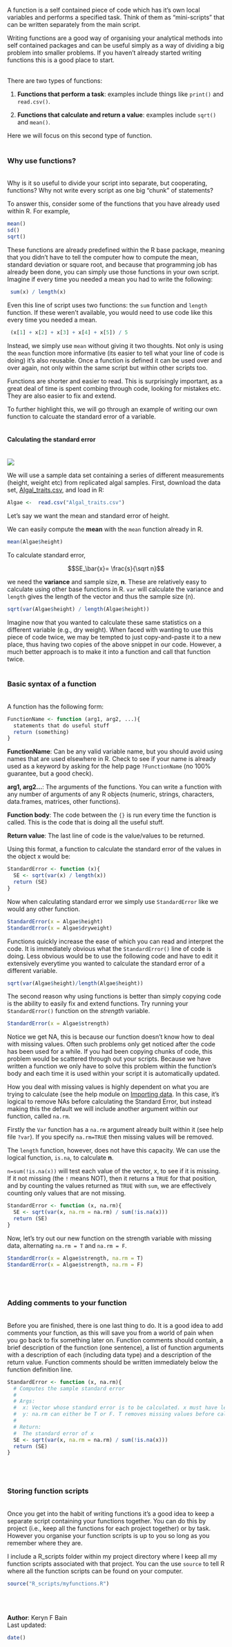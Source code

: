 A function is a self contained piece of code which has it's own local variables and performs a specified task. Think of them as "mini-scripts" that can be written separately from the main script.

Writing functions are a good way of organising your analytical methods into self contained packages and can be useful simply as a way of dividing a big problem into smaller problems. If you haven't already started writing functions this is a good place to start. 
<br><br>

There are two types of functions:

1. **Functions that perform a task**: examples include things like `print()` and  `read.csv()`.

2. **Functions that calculate and return a value**: examples include `sqrt()` and `mean()`.

Here we will focus on this second type of function.
<br><br>

### Why use functions?
<br>
Why is it so useful to divide your script into separate, but cooperating, functions? Why not write every script as one big "chunk"  of statements? 

To answer this, consider some of the functions that you have already used within R.  For example, 

```{r, eval = F}
mean()
sd()
sqrt()
```

These functions are already predefined within the R base package, meaning that you didn't have to tell the computer how to compute the mean, standard deviation or square root, and because that programming job has already been done, you can simply use those functions in your own script. Imagine if every time you needed a mean you had to write the following:


```{r, eval = F}
 sum(x) / length(x)
```

Even this line of script uses two functions: the `sum` function and `length` function. If these weren't available, you would need to use code like this every time you needed a mean. 

```{r, eval = F}
 (x[1] + x[2] + x[3] + x[4] + x[5]) / 5 
```

Instead, we simply use `mean` without giving it two thoughts.  Not only is using the `mean` function more informative (its easier to tell what your line of code is doing) it's also reusable. Once a function is defined it can be used over and over again, not only within the same script but within other scripts too. 

Functions are shorter and easier to read. This is surprisingly important, as a great deal of time is spent combing through code, looking for mistakes etc. They are also easier to fix and extend. 

To further highlight this, we will go through an example of writing our own function to calcuate the standard error of a variable. 
<br><br>

#### Calculating the standard error 
<br>
![](Functions_image.jpg)

We will use a sample data set containing a series of different measurements (height, weight etc) from replicated  algal samples. First, download the data set, [Algal_traits.csv](http://environmentalcomputing.net/wp-content/uploads/2016/05/Algal_traits.csv), and load in R:

```{r}
Algae <-  read.csv("Algal_traits.csv")
```

Let's say we want the mean and standard error of height. 

We can easily compute the **mean** with the `mean` function already in R. 

```{r}
mean(Algae$height)
```

To calculate standard error,

$$SE_\bar{x}= \frac{s}{\sqrt n}$$ 

we need the **variance** and sample size, **n**. These are relatively easy to calculate using other base functions in R.  `var` will calculate the variance and `length` gives the length of the vector and thus the sample size (n). 

```{r}
sqrt(var(Algae$height) / length(Algae$height))
```

Imagine now that you wanted to calculate these same statistics on a different variable (e.g., dry weight). When faced with wanting to use this piece of code twice, we may be tempted to just copy-and-paste it to a new place, thus having two copies of the above snippet in our code. However, a much better approach is to make it into a function and call that function twice. 
<br><br>

### Basic syntax of a function 
<br>
A function has the following form:

```{r, eval = FALSE}
FunctionName <- function (arg1, arg2, ...){
  statements that do useful stuff 
  return (something)
}
```

**FunctionName**: Can be any valid variable name, but you should avoid using names that are used elsewhere in R. Check to see if your name is already used as a keyword by asking for the help page `?FunctionName` (no 100% guarantee, but a good check). 

**arg1, arg2...**: The arguments of the functions. You can write a function with any number of arguments of any R objects (numeric, strings, characters, data.frames, matrices, other functions).

**Function body**: The code between the `{}` is run every time the function is called. This is the code that is doing all the useful stuff.

**Return value**: The last line of code is the value/values to be returned. 

Using this format, a function to calculate the standard error of the values in the object x would be:  

```{r,}
StandardError <- function (x){
  SE <- sqrt(var(x) / length(x))
  return (SE)
}
```

Now when calculating standard error we simply use `StandardError` like we would any other function.  

```{r,}
StandardError(x = Algae$height)
StandardError(x = Algae$dryweight)

```

Functions quickly increase the ease of which you can read and interpret the code. It is immediately obvious what the `StandardError()` line of code is doing. Less obvious would be to use the following code and have to edit it extensively everytime you wanted to calculate the standard error of a different variable.

```{r, eval=F}
sqrt(var(Algae$height)/length(Algae$height))
```

The second reason why using functions is better than simply copying code is the ability to easily fix and extend functions. Try running your `StandardError()` function on the *strength* variable. 

```{r,}
StandardError(x = Algae$strength)
```

Notice we get NA, this is because our function doesn't know how to deal with missing values. Often such problems only get noticed after the code has been used for a while.  If you had been copying chunks of code, this problem would be scattered through out your scripts. Because we have written a function we only have to solve this problem within the function's body and each time it is used within your script it is automatically updated. 

How you deal with missing values is highly dependent on what you are trying to calculate (see the help module on [Importing data](http://environmentalcomputing.net/Importing-data/). In this case, it's logical to remove NAs before calculating the Standard Error, but instead making this the default we will include another argument within our function, called `na.rm`. 

Firstly the `Var` function has a `na.rm` argument already built within it (see help file `?var`). If you specify `na.rm=TRUE` then missing values will be removed.

The `length` function, however, does not have this capacity.  We can use the logical function, `is.na`, to calculate **n**.

`n=sum(!is.na(x))` will test each value of the vector, x, to see if it is missing. If it not missing (the `!` means NOT), then it returns a `TRUE` for that position, and by counting the values returned as `TRUE` with `sum`, we are effectively counting only values that are not missing.

```{r,}
StandardError <- function (x, na.rm){
  SE <- sqrt(var(x, na.rm = na.rm) / sum(!is.na(x)))
  return (SE)
}

```

Now, let's try out our new function on the strength variable with missing data, alternating `na.rm = T` and `na.rm = F`.

```{r,}
StandardError(x = Algae$strength, na.rm = T)
StandardError(x = Algae$strength, na.rm = F)
```
<br><br>

### Adding comments to your function 
<br>
Before you are finished, there is one last thing to do. It is a good idea to add comments your function, as this will save you from a world of pain when you go back to fix something later on. Function comments should contain, a brief description of the function (one sentence), a list of function arguments with a description of each (including data type) and a description of the return value.  Function comments should be written immediately below the function definition line.

```{r, eval = FALSE, echo = T}
StandardError <- function (x, na.rm){
  # Computes the sample standard error
  #
  # Args:
  #  x: Vector whose standard error is to be calculated. x must have length greater than one.
  #  y: na.rm can either be T or F. T removes missing values before calculating standard error. 
  #
  # Return:
  #  The standard error of x
  SE <- sqrt(var(x, na.rm = na.rm) / sum(!is.na(x)))
  return (SE)
}

```
<br><br>

### Storing function scripts 
<br>
Once you get into the habit of writing functions it's a good idea to keep a separate script containing your functions together. You can do this by project (i.e., keep all the functions for each project together) or by task. However you organise your function scripts is up to you so long as you remember where they are. 

I include a R_scripts folder within my project directory where I keep all my function scripts associated with that project. You can the use `source` to tell R where all the function scripts can be found on your computer.

```{r, eval = F}
source("R_scripts/myfunctions.R")
````
<br><br>

**Author**: Keryn F Bain
<br>
Last updated:
```{r,echo=F}
date()
```


